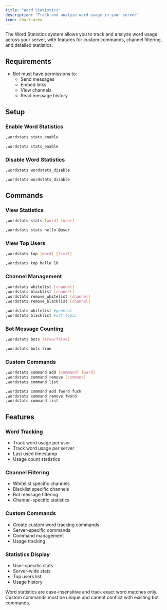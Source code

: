 ```yaml
---
title: "Word Statistics"
description: "Track and analyze word usage in your server"
icon: chart-area
---
```


The Word Statistics system allows you to track and analyze word usage across your server, with features for custom commands, channel filtering, and detailed statistics.

## Requirements

- Bot must have permissions to:
  - Send messages
  - Embed links
  - View channels
  - Read message history

## Setup

### Enable Word Statistics

<CodeGroup>

```bash Syntax
,wordstats stats_enable
```

```bash Example
,wordstats stats_enable
```

</CodeGroup>

### Disable Word Statistics

<CodeGroup>

```bash Syntax
,wordstats wordstats_disable
```

```bash Example
,wordstats wordstats_disable
```

</CodeGroup>

## Commands

### View Statistics

<CodeGroup>

```bash Syntax
,wordstats stats [word] [user]
```

```bash Example
,wordstats stats hello @user
```

</CodeGroup>

### View Top Users

<CodeGroup>

```bash Syntax
,wordstats top [word] [limit]
```

```bash Example
,wordstats top hello 10
```

</CodeGroup>

### Channel Management

<CodeGroup>

```bash Syntax
,wordstats whitelist [channel]
,wordstats blacklist [channel]
,wordstats remove_whitelist [channel]
,wordstats remove_blacklist [channel]
```

```bash Example
,wordstats whitelist #general
,wordstats blacklist #off-topic
```

</CodeGroup>

### Bot Message Counting

<CodeGroup>

```bash Syntax
,wordstats bots [true/false]
```

```bash Example
,wordstats bots true
```

</CodeGroup>

### Custom Commands

<CodeGroup>

```bash Syntax
,wordstats command add [command] [word]
,wordstats command remove [command]
,wordstats command list
```

```bash Example
,wordstats command add fword fuck
,wordstats command remove fword
,wordstats command list
```

</CodeGroup>

## Features

### Word Tracking
- Track word usage per user
- Track word usage per server
- Last used timestamp
- Usage count statistics

### Channel Filtering
- Whitelist specific channels
- Blacklist specific channels
- Bot message filtering
- Channel-specific statistics

### Custom Commands
- Create custom word tracking commands
- Server-specific commands
- Command management
- Usage tracking

### Statistics Display
- User-specific stats
- Server-wide stats
- Top users list
- Usage history

<Warning>
Word statistics are case-insensitive and track exact word matches only.
</Warning>

<Note>
Custom commands must be unique and cannot conflict with existing bot commands.
</Note> 